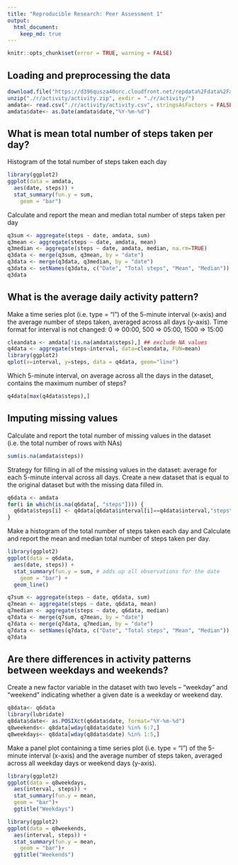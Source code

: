 ```yaml
---
title: "Reproducible Research: Peer Assessment 1"
output: 
  html_document:
    keep_md: true
---
```


```r
knitr::opts_chunk$set(error = TRUE, warning = FALSE)
```

## Loading and preprocessing the data
```r
download.file("https://d396qusza40orc.cloudfront.net/repdata%2Fdata%2Factivity.zip", destfile = "./r/activity.zip",method = "curl")
unzip("./r/activity/activity.zip", exdir = "./r/activity/")
amdata<- read.csv("./r/activity/activity.csv", stringsAsFactors = FALSE)
amdata$date<- as.Date(amdata$date,"%Y-%m-%d")
```


## What is mean total number of steps taken per day?
Histogram of the total number of steps taken each day
```r
library(ggplot2)
ggplot(data = amdata,
  aes(date, steps)) +
  stat_summary(fun.y = sum,
    geom = "bar") 
```

Calculate and report the mean and median total number of steps taken per day
```r
q3sum <- aggregate(steps ~ date, amdata, sum)
q3mean <- aggregate(steps ~ date, amdata, mean)
q3median <- aggregate(steps ~ date, amdata, median, na.rm=TRUE)
q3data <- merge(q3sum, q3mean, by = "date")
q3data <- merge(q3data, q3median, by = "date")
q3data <- setNames(q3data, c("Date", "Total steps", "Mean", "Median"))
q3data
```

## What is the average daily activity pattern?
Make a time series plot (i.e. type = "l") of the 5-minute interval (x-axis) and the average number of steps taken, averaged across all days (y-axis). Time format for interval is not changed: 0 => 00:00, 500 => 05:00, 1500 => 15:00
```r
cleandata <- amdata[!is.na(amdata$steps),] ## exclude NA values
q4data <- aggregate(steps~interval, data=cleandata, FUN=mean) 
library(ggplot2)
qplot(x=interval, y=steps, data = q4data, geom="line")
```

Which 5-minute interval, on average across all the days in the dataset, contains the maximum number of steps?
```r
q4data[max(q4data$steps),]
```

## Imputing missing values
Calculate and report the total number of missing values in the dataset (i.e. the total number of rows with NAs)
``` r
sum(is.na(amdata$steps))
```
Strategy for filling in all of the missing values in the dataset: average for each 5-minute interval across all days. Create a new dataset that is equal to the original dataset but with the missing data filled in.
``` r
q6data <- amdata
for(i in which(is.na(q6data[, "steps"]))) {
  q6data$steps[i] <- q4data[q6data$interval[i]==q4data$interval,"steps"]
}
```
Make a histogram of the total number of steps taken each day and Calculate and report the mean and median total number of steps taken per day. 
```r
library(ggplot2)
ggplot(data = q6data,
  aes(date, steps)) +
  stat_summary(fun.y = sum, # adds up all observations for the date
    geom = "bar") +
  geom_line()
```
``` r
q7sum <- aggregate(steps ~ date, q6data, sum)
q7mean <- aggregate(steps ~ date, q6data, mean)
q7median <- aggregate(steps ~ date, q6data, median)
q7data <- merge(q7sum, q7mean, by = "date")
q7data <- merge(q7data, q7median, by = "date")
q7data <- setNames(q7data, c("Date", "Total steps", "Mean", "Median"))
q7data
```

## Are there differences in activity patterns between weekdays and weekends?
Create a new factor variable in the dataset with two levels -- "weekday" and "weekend" indicating whether a given date is a weekday or weekend day.
```r
q8data<- q6data
library(lubridate)
q8data$date<- as.POSIXct(q6data$date, format="%Y-%m-%d")
q8weekends<- q8data[wday(q8data$date) %in% 6:7,]
q8weekdays<- q8data[wday(q8data$date) %in% 1:5,]
```
Make a panel plot containing a time series plot (i.e. type = "l") of the 5-minute interval (x-axis) and the average number of steps taken, averaged across all weekday days or weekend days (y-axis). 
```r
library(ggplot2)
ggplot(data = q8weekdays,
  aes(interval, steps)) +
  stat_summary(fun.y = mean, 
  geom = "bar")+
  ggtitle("Weekdays")
```
```r
library(ggplot2)
ggplot(data = q8weekends,
  aes(interval, steps)) +
  stat_summary(fun.y = mean, 
    geom = "bar")+
  ggtitle("Weekends") 
```
